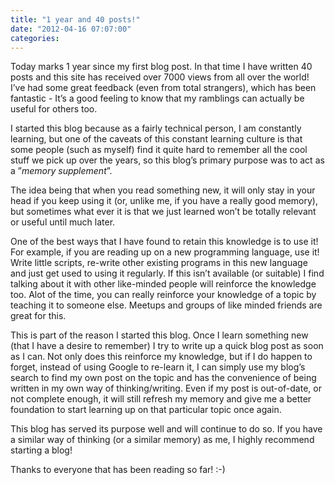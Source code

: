 ```yaml
---
title: "1 year and 40 posts!"
date: "2012-04-16 07:07:00"
categories:
---
```


Today marks 1 year since my first blog post. In that time I have written 40
posts and this site has received over 7000 views from all over the world! I’ve
had some great feedback (even from total strangers), which has been fantastic -
It’s a good feeling to know that my ramblings can actually be useful for others
too.

I started this blog because as a fairly technical person, I am constantly
learning, but one of the caveats of this constant learning culture is that some
people (such as myself) find it quite hard to remember all the cool stuff we
pick up over the years, so this blog’s primary purpose was to act as a ”_memory
supplement_”.

The idea being that when you read something new, it will only stay in your head
if you keep using it (or, unlike me, if you have a really good memory), but
sometimes what ever it is that we just learned won’t be totally relevant or
useful until much later.

One of the best ways that I have found to retain this knowledge is to use it!
For example, if you are reading up on a new programming language, use it! Write
little scripts, re-write other existing programs in this new language and just
get used to using it regularly. If this isn’t available (or suitable) I find
talking about it with other like-minded people will reinforce the knowledge too.
Alot of the time, you can really reinforce your knowledge of a topic by teaching
it to someone else. Meetups and groups of like minded friends are great for
this.

This is part of the reason I started this blog. Once I learn something new (that
I have a desire to remember) I try to write up a quick blog post as soon as I
can. Not only does this reinforce my knowledge, but if I do happen to forget,
instead of using Google to re-learn it, I can simply use my blog’s search to
find my own post on the topic and has the convenience of being written in my own
way of thinking/writing. Even if my post is out-of-date, or not complete
enough, it will still refresh my memory and give me a better foundation to start
learning up on that particular topic once again.

This blog has served its purpose well and will continue to do so. If you have a
similar way of thinking (or a similar memory) as me, I highly recommend starting
a blog!

Thanks to everyone that has been reading so far! :-)
